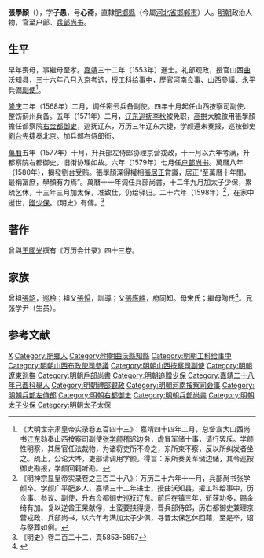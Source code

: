 {{Otheruses|other=名为张学颜的其他人物|张学颜}}
{{Otheruses|other=名为张心斋的其他人物|张心斋}}
{{明清人物信息框
| 姓名 = 張學顏
| 原名 =
| 圖片名稱= 
| 圖片大小 =
| 圖片說明 = 
| 最高職務 = 太子太保兵部尚書
| 國家 = 大明 
| 爵位 =
| 籍貫 = 直隸廣平府肥鄉縣
| 族裔 = 
| 字號 = 字子愚，號心斋
| 諡號 =
| 出生日期 = 嘉靖三年（1524年）甲申十一月二十日
| 出生地點 = 
| 逝世日期 = 萬曆二十六年（1598年）十一月
| 逝世地點 =
| 墓葬 =
| 配偶 = 娶劉氏
| 親屬 = （子）张承业、张文夔
| 出身 =
* 嘉靖二十八年己酉科舉人
* 嘉靖三十二年癸丑科進士
| 經歷 =
| 著作 =  
}}
'''張學顏'''（{{bd|1524年||1598年||catIdx=Z}}），字'''子愚'''，号'''心斋'''，直隸[[肥鄉縣|肥鄉縣]]（今屬[[河北省|河北省]][[邯郸市|邯郸市]]）人。[[明朝|明朝]]政治人物，官至户部、[[兵部尚书|兵部尚书]]。

==生平==
早年喪母，事繼母至孝。[[嘉靖|嘉靖]]三十二年（1553年）進士。礼部观政，授官山西[[曲沃县|曲沃]][[知县|知县]]，三十六年八月入京考选，授[[工科|工科]][[给事中|给事中]]，歷官河南佥事、山西[[參議|參議]]、永平兵備[[副使|副使]]<ref>《大明世宗肃皇帝实录卷五百四十三》：嘉靖四十四年二月，总督宣大山西尚书[[江东|江东]]劾奏山西按察司副使[[张学颜|张学颜]]稽迟边务，虚冒军储十事，请行罢斥。学颜性明察，其居官任法裁物，为诸将吏所不谗之，东所柬不察，反以所纠发者坐之。疏上，公论大哗，吏部请调用学颜。得旨：东所奏关军储边储，其令巡按御史勘报，学颜回籍听勘。</ref>。

[[隆庆_(明朝)|隆庆]]二年（1568年）二月，调任密云兵备副使。四年十月起任山西按察司副使、整饬蓟州兵备。五年（1571年）二月，[[辽东巡抚|辽东巡抚]][[李秋|李秋]]被免职，[[高拱|高拱]]大膽啟用張學顏擔任都察院[[右佥都御史|右佥都御史]]，巡抚辽东，万历三年辽东大捷，学颜還未奏报，巡按御史[[劉台|劉台]]先捷奏北京。加兵部右侍郎銜。

[[萬曆|萬曆]]五年（1577年）十月，升兵部左侍郎协理京营戎政，十一月以六年考满，升都察院右都御史，旧衔协理如故。六年（1579年）七月任[[户部尚书|户部尚书]]。萬曆八年（1580年），揭發劉台受贿。張學顏深得權相[[張居正|張居正]]賞識，居正“至萬曆十年間，最稱富庶，學顏有力焉”。萬曆十一年调任兵部尚書，十二年九月加太子少保，累疏乞休，十三年三月加太保，准致仕，仍给驿归。二十六年（1598年）<ref>《明神宗显皇帝实录卷之三百二十八》：万历二十六年十一月，兵部尚书张学颜卒。学颜广平肥乡人，嘉靖三十二年进士，授曲沃知县，擢工科给事中，历佥事、参议、副使，升右佥都御史巡抚辽东。前后在镇三年，斩获功多，赐金绮有加。复以逆酋王杲献俘，土蛮要挟得捷，晋兵部侍郎，历右都御史兼理京营戎政、兵部尚书，以六年考满加太子少保，寻晋太保乞休回藉，至是卒，诏与祭葬如例。</ref>，在家中逝世，[[追赠|贈]][[少保|少保]]。《明史》有傳。<ref>《明史》卷二百二十二，頁5853-5857</ref>

==著作==
曾與[[王國光|王國光]]撰有《万历会计录》四十三卷。

== 家族 ==
曾祖[[張韶|張韶]]，巡檢；祖父[[張悅|張悅]]，訓導；父[[張應麒|張應麒]]，府同知。母宋氏；繼母陶氏<ref>{{Cite book|title=天一阁藏明代科举录选刊 登科录 点校本|author=龚延明主编|publisher=宁波出版社|year=2016|isbn=978-7-5526-2320-8|location=宁波|pages=|quote=《天一閣藏明代科舉錄選刊.登科錄》之《嘉靖三十二年癸丑科登科錄》}}</ref>。兄张学尹（生员）。

==参考文献==
{{reflist}}

{{嘉靖三十二年癸丑科殿試金榜}}

{{Authority control}}

{{DEFAULTSORT:Zhang張}}
[[Category:张姓|X]]
[[Category:肥鄉人|Category:肥鄉人]]
[[Category:明朝曲沃縣知縣|Category:明朝曲沃縣知縣]]
[[Category:明朝工科给事中|Category:明朝工科给事中]]
[[Category:明朝山西布政使司參議|Category:明朝山西布政使司參議]]
[[Category:明朝山西按察司副使|Category:明朝山西按察司副使]]
[[Category:明朝遼東巡撫|Category:明朝遼東巡撫]]
[[Category:明朝戶部尚書|Category:明朝戶部尚書]]
[[Category:明朝追贈少保|Category:明朝追贈少保]]
[[Category:嘉靖二十八年己酉科舉人|Category:嘉靖二十八年己酉科舉人]]
[[Category:明朝禮部觀政|Category:明朝禮部觀政]]
[[Category:明朝河南按察司僉事|Category:明朝河南按察司僉事]]
[[Category:明朝兵部左侍郎|Category:明朝兵部左侍郎]]
[[Category:明朝右都御史|Category:明朝右都御史]]
[[Category:明朝兵部尚書|Category:明朝兵部尚書]]
[[Category:明朝太子少保|Category:明朝太子少保]]
[[Category:明朝太子太保|Category:明朝太子太保]]